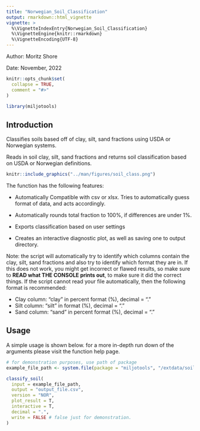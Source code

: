 ```yaml
---
title: "Norwegian_Soil_Classification"
output: rmarkdown::html_vignette
vignette: >
  %\VignetteIndexEntry{Norwegian_Soil_Classification}
  %\VignetteEngine{knitr::rmarkdown}
  %\VignetteEncoding{UTF-8}
---
```


Author: Moritz Shore

Date: November, 2022

```r
knitr::opts_chunk$set(
  collapse = TRUE,
  comment = "#>"
)
```

```r
library(miljotools)
```

## Introduction

Classifies soils based off of clay, silt, sand fractions using USDA or Norwegian systems.

Reads in soil clay, silt, sand fractions and returns soil classification based
on USDA or Norwegian definitions.


```r
knitr::include_graphics("../man/figures/soil_class.png")
```
The function has the following features:

- Automatically Compatible with csv or xlsx. Tries to automatically guess format of data, and acts accordingly.

- Automatically rounds total fraction to 100%, if differences are under 1%.

- Exports classification based on user settings

- Creates an interactive diagnostic plot, as well as saving one to output directory.

Note: the script will automatically try to identify which columns contain the
clay, silt, sand fractions and also try to identify which format they are in. If
this does not work, you might get incorrect or flawed results, so make sure to
**READ what THE CONSOLE prints out**, to make sure it did the correct things.
If the script cannot read your file automatically, then the following format is
recommended:

- Clay column: "clay" in percent format (%), decimal = "." 
- Silt column: "silt" in  format (%), decimal = "." 
- Sand column: "sand" in percent format (%), decimal = "."

## Usage

A simple usage is shown below. for a more in-depth run down of the arguments 
please visit the function help page. 

```r

# for demonstration purposes, use path of package
example_file_path <- system.file(package = "miljotools", "/extdata/soil_classify/example.csv")

classify_soil(
  input = example_file_path,
  output = "output_file.csv",
  version = "NOR",
  plot_result = T,
  interactive = T,
  decimal = ".",
  write = FALSE # false just for demonstration. 
)
```
